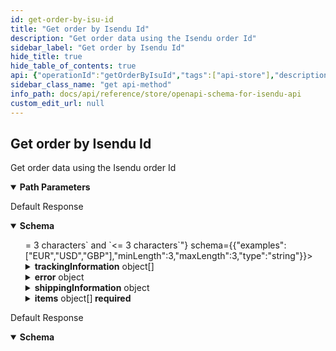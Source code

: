 ```yaml
---
id: get-order-by-isu-id
title: "Get order by Isendu Id"
description: "Get order data using the Isendu order Id"
sidebar_label: "Get order by Isendu Id"
hide_title: true
hide_table_of_contents: true
api: {"operationId":"getOrderByIsuId","tags":["api-store"],"description":"Get order data using the Isendu order Id","parameters":[{"schema":{"type":"string"},"in":"path","name":"uuid","required":true}],"security":[{"oaAuth":["orders:read"]}],"responses":{"200":{"description":"Default Response","content":{"application/json":{"schema":{"additionalProperties":false,"type":"object","properties":{"uuid":{"format":"regex","pattern":"/^o-[0-9a-f]{8}-(?:[0-9a-f]{4}-){3}[0-9a-f]{12}$/i","type":"string","examples":["o-55f5f424-715d-4818-a1d7-deaae095f136"]},"updated":{"format":"date-time","type":"string"},"created":{"format":"date-time","type":"string"},"status":{"enum":["pending","partially_fulfilled","fulfilled","error","refunded","exception","cancelled","generating_labels","externally_handled","in_transit","delivered"]},"storeOrderId":{"type":"string"},"storeInternalOrderId":{"type":"string"},"storeCreationDate":{"format":"date-time","type":"string"},"total":{"type":"number"},"subtotal":{"type":"number"},"shippingTotal":{"type":"number"},"currency":{"examples":["EUR","USD","GBP"],"minLength":3,"maxLength":3,"type":"string"},"shippingMethod":{"type":"string"},"paymentMethod":{"type":"string"},"itemsCount":{"type":"number"},"firstItemImageUrl":{"type":"string"},"trackingInformation":{"type":"array","items":{"additionalProperties":false,"type":"object","properties":{"number":{"type":"string"},"url":{"type":"string"},"status":{"enum":["P","T","D","E","F","R","U"]}},"required":["number"]}},"customerNote":{"type":"string"},"error":{"type":"object","properties":{"message":{},"code":{"type":"string"},"i18nCode":{"type":"string"},"date":{"format":"date-time","type":"string"}}},"shippingInformation":{"additionalProperties":false,"type":"object","properties":{"parcels":{"type":"array","items":{"additionalProperties":false,"type":"object","properties":{"uuid":{"type":"string"},"name":{"type":"string"},"parcelId":{"type":"string"},"monetaryValue":{"type":"number"},"currency":{"examples":["EUR","USD","GBP"],"minLength":3,"maxLength":3,"type":"string"},"referenceNumber":{"type":"string"},"description":{"type":"string"},"width":{"type":"number"},"height":{"type":"number"},"length":{"type":"number"},"weight":{"type":"number"},"packagingWeight":{"type":"number"},"weightUnit":{"enum":["g","kg","oz","lb"]},"lengthUnit":{"enum":["cm","in"]},"isWeightDynamic":{"type":"boolean"}},"required":["width","height","length","weight","weightUnit","lengthUnit"]}},"shipmentDetails":{"type":"object","properties":{"carrierNotes":{"type":"string"},"goodsMonetaryValue":{"type":"number"},"goodsCurrency":{"examples":["EUR","USD","GBP"],"minLength":3,"maxLength":3,"type":"string"},"shipmentReferences":{"type":"array","items":{"type":"string"}}}},"additionalServices":{"additionalProperties":false,"type":"object","properties":{"insurance":{"type":"object","properties":{"monetaryValue":{"type":"number"},"currency":{"examples":["EUR","USD","GBP"],"minLength":3,"maxLength":3,"type":"string"}},"required":["monetaryValue","currency"]},"cod":{"type":"object","properties":{"monetaryValue":{"type":"number"},"currency":{"examples":["EUR","USD","GBP"],"minLength":3,"maxLength":3,"type":"string"}},"required":["monetaryValue","currency"]},"saturdayDelivery":{"type":"boolean"},"signature":{"type":"boolean"},"adultSignature":{"type":"boolean"}}},"selectedCarrierId":{"type":"number"},"serviceCode":{"type":"string"},"addressTo":{"type":"object","properties":{"name":{"type":"string"},"companyName":{"type":"string"},"street":{"type":"string"},"street2":{"type":"string"},"city":{"type":"string"},"state":{"default":"","type":"string"},"countryIsoCode":{"maxLength":2,"type":"string"},"zipCode":{"type":"string"},"phoneNumber":{"type":"string"},"email":{"format":"email","type":"string"}},"required":["name","street","city","state","countryIsoCode","zipCode"]},"addressFrom":{"type":"object","properties":{"name":{"type":"string"},"companyName":{"type":"string"},"street":{"type":"string"},"street2":{"type":"string"},"city":{"type":"string"},"state":{"default":"","type":"string"},"countryIsoCode":{"maxLength":2,"type":"string"},"zipCode":{"type":"string"},"phoneNumber":{"type":"string"},"email":{"format":"email","type":"string"}},"required":["name","street","city","state","countryIsoCode","zipCode"]},"addressDelivery":{"type":"object","properties":{"name":{"type":"string"},"companyName":{"type":"string"},"street":{"type":"string"},"street2":{"type":"string"},"city":{"type":"string"},"state":{"default":"","type":"string"},"countryIsoCode":{"maxLength":2,"type":"string"},"zipCode":{"type":"string"},"phoneNumber":{"type":"string"},"email":{"format":"email","type":"string"}},"required":["name","city","state","countryIsoCode","zipCode"]},"pudoId":{"type":"string"}}},"deliveryDayEstimate":{"format":"date-time","type":"string"},"items":{"type":"array","items":{"type":"object","properties":{"uuid":{"format":"regex","pattern":"^i-[0-9a-f]{8}-(?:[0-9a-f]{4}-){3}[0-9a-f]{12}$","type":"string","examples":["i-e601fbc7-d527-4eb0-a9cb-81c0678ef73e"]},"quantity":{"type":"number"},"name":{"type":"string"},"weight":{"type":"number"},"imageUrl":{"type":"string"},"weightUnit":{"type":"string"},"price":{"type":"number"},"productId":{"type":"string"},"sku":{"type":"string"},"asin":{"minLength":1,"type":"string"}},"required":["uuid","quantity","name"]}}},"required":["uuid","updated","created","storeCreationDate","total","currency","items"]}}}},"429":{"description":"Default Response","content":{"application/json":{"schema":{"type":"object","properties":{"error":{"type":"string"}}}}}}},"method":"get","path":"/api-store/v1/orders/isu/{uuid}","servers":[{"url":"https://api.isnd.io"}],"securitySchemes":{"oaAuth":{"type":"oauth2","flows":{"clientCredentials":{"tokenUrl":"/api-store/oauth/token","scopes":{"order:write":"Create/delete/update order","order:read":"Read order","shipment:write":"Create/delete shipment","shipment:read":"Read shipment","tracking:read":"Get tracking","carriers:read":"Get carriers","parcels:read":"Get parcels"}}}},"bearerS2SAuth":{"type":"http","scheme":"bearer","bearerFormat":"JWT"},"apiKey":{"type":"apiKey","name":"x-api-key","in":"header"}},"info":{"title":"OpenApi Schema for isendu API","description":"isendu API available for all customers","version":"1.0.0"},"postman":{"name":"Get order by Isendu Id","description":{"content":"Get order data using the Isendu order Id","type":"text/plain"},"url":{"path":["api-store","v1","orders","isu",":uuid"],"host":["{{baseUrl}}"],"query":[],"variable":[{"disabled":false,"description":{"content":"(Required) ","type":"text/plain"},"type":"any","value":"","key":"uuid"}]},"header":[{"key":"Accept","value":"application/json"}],"method":"GET","auth":{"type":"oauth2","oauth2":[]}}}
sidebar_class_name: "get api-method"
info_path: docs/api/reference/store/openapi-schema-for-isendu-api
custom_edit_url: null
---
```



## Get order by Isendu Id



Get order data using the Isendu order Id

<details style={{"marginBottom":"1rem"}} data-collapsed={false} open={true}><summary style={{}}><strong>Path Parameters</strong></summary><div><ul><ParamsItem className={"paramsItem"} param={{"schema":{"type":"string"},"in":"path","name":"uuid","required":true}}></ParamsItem></ul></div></details><div><ApiTabs><TabItem label={"200"} value={"200"}><div>

Default Response

</div><div><MimeTabs schemaType={"response"}><TabItem label={"application/json"} value={"application/json"}><SchemaTabs><TabItem label={"Schema"} value={"Schema"}><details style={{}} data-collapsed={false} open={true}><summary style={{"textAlign":"left"}}><strong>Schema</strong></summary><div style={{"textAlign":"left","marginLeft":"1rem"}}></div><ul style={{"marginLeft":"1rem"}}><SchemaItem collapsible={false} name={"uuid"} required={true} schemaName={"regex"} qualifierMessage={"**Possible values:** Value must match regular expression `/^o-[0-9a-f]{8}-(?:[0-9a-f]{4}-){3}[0-9a-f]{12}$/i`"} schema={{"format":"regex","pattern":"/^o-[0-9a-f]{8}-(?:[0-9a-f]{4}-){3}[0-9a-f]{12}$/i","type":"string","examples":["o-55f5f424-715d-4818-a1d7-deaae095f136"]}}></SchemaItem><SchemaItem collapsible={false} name={"updated"} required={true} schemaName={"date-time"} qualifierMessage={undefined} schema={{"format":"date-time","type":"string"}}></SchemaItem><SchemaItem collapsible={false} name={"created"} required={true} schemaName={"date-time"} qualifierMessage={undefined} schema={{"format":"date-time","type":"string"}}></SchemaItem><SchemaItem collapsible={false} name={"status"} required={false} schemaName={""} qualifierMessage={"**Possible values:** [`pending`, `partially_fulfilled`, `fulfilled`, `error`, `refunded`, `exception`, `cancelled`, `generating_labels`, `externally_handled`, `in_transit`, `delivered`]"} schema={{"enum":["pending","partially_fulfilled","fulfilled","error","refunded","exception","cancelled","generating_labels","externally_handled","in_transit","delivered"]}}></SchemaItem><SchemaItem collapsible={false} name={"storeOrderId"} required={false} schemaName={"string"} qualifierMessage={undefined} schema={{"type":"string"}}></SchemaItem><SchemaItem collapsible={false} name={"storeInternalOrderId"} required={false} schemaName={"string"} qualifierMessage={undefined} schema={{"type":"string"}}></SchemaItem><SchemaItem collapsible={false} name={"storeCreationDate"} required={true} schemaName={"date-time"} qualifierMessage={undefined} schema={{"format":"date-time","type":"string"}}></SchemaItem><SchemaItem collapsible={false} name={"total"} required={true} schemaName={"number"} qualifierMessage={undefined} schema={{"type":"number"}}></SchemaItem><SchemaItem collapsible={false} name={"subtotal"} required={false} schemaName={"number"} qualifierMessage={undefined} schema={{"type":"number"}}></SchemaItem><SchemaItem collapsible={false} name={"shippingTotal"} required={false} schemaName={"number"} qualifierMessage={undefined} schema={{"type":"number"}}></SchemaItem><SchemaItem collapsible={false} name={"currency"} required={true} schemaName={"string"} qualifierMessage={"**Possible values:** `>= 3 characters` and `<= 3 characters`"} schema={{"examples":["EUR","USD","GBP"],"minLength":3,"maxLength":3,"type":"string"}}></SchemaItem><SchemaItem collapsible={false} name={"shippingMethod"} required={false} schemaName={"string"} qualifierMessage={undefined} schema={{"type":"string"}}></SchemaItem><SchemaItem collapsible={false} name={"paymentMethod"} required={false} schemaName={"string"} qualifierMessage={undefined} schema={{"type":"string"}}></SchemaItem><SchemaItem collapsible={false} name={"itemsCount"} required={false} schemaName={"number"} qualifierMessage={undefined} schema={{"type":"number"}}></SchemaItem><SchemaItem collapsible={false} name={"firstItemImageUrl"} required={false} schemaName={"string"} qualifierMessage={undefined} schema={{"type":"string"}}></SchemaItem><SchemaItem collapsible={true} className={"schemaItem"}><details style={{}}><summary style={{}}><strong>trackingInformation</strong><span style={{"opacity":"0.6"}}> object[]</span></summary><div style={{"marginLeft":"1rem"}}><li><div style={{"fontSize":"var(--ifm-code-font-size)","opacity":"0.6","marginLeft":"-.5rem","paddingBottom":".5rem"}}>Array [</div></li><SchemaItem collapsible={false} name={"number"} required={true} schemaName={"string"} qualifierMessage={undefined} schema={{"type":"string"}}></SchemaItem><SchemaItem collapsible={false} name={"url"} required={false} schemaName={"string"} qualifierMessage={undefined} schema={{"type":"string"}}></SchemaItem><SchemaItem collapsible={false} name={"status"} required={false} schemaName={""} qualifierMessage={"**Possible values:** [`P`, `T`, `D`, `E`, `F`, `R`, `U`]"} schema={{"enum":["P","T","D","E","F","R","U"]}}></SchemaItem><li><div style={{"fontSize":"var(--ifm-code-font-size)","opacity":"0.6","marginLeft":"-.5rem"}}>]</div></li></div></details></SchemaItem><SchemaItem collapsible={false} name={"customerNote"} required={false} schemaName={"string"} qualifierMessage={undefined} schema={{"type":"string"}}></SchemaItem><SchemaItem collapsible={true} className={"schemaItem"}><details style={{}}><summary style={{}}><strong>error</strong><span style={{"opacity":"0.6"}}> object</span></summary><div style={{"marginLeft":"1rem"}}><SchemaItem collapsible={false} name={"message"} required={false} schemaName={""} qualifierMessage={undefined} schema={{}}></SchemaItem><SchemaItem collapsible={false} name={"code"} required={false} schemaName={"string"} qualifierMessage={undefined} schema={{"type":"string"}}></SchemaItem><SchemaItem collapsible={false} name={"i18nCode"} required={false} schemaName={"string"} qualifierMessage={undefined} schema={{"type":"string"}}></SchemaItem><SchemaItem collapsible={false} name={"date"} required={false} schemaName={"date-time"} qualifierMessage={undefined} schema={{"format":"date-time","type":"string"}}></SchemaItem></div></details></SchemaItem><SchemaItem collapsible={true} className={"schemaItem"}><details style={{}}><summary style={{}}><strong>shippingInformation</strong><span style={{"opacity":"0.6"}}> object</span></summary><div style={{"marginLeft":"1rem"}}><SchemaItem collapsible={true} className={"schemaItem"}><details style={{}}><summary style={{}}><strong>parcels</strong><span style={{"opacity":"0.6"}}> object[]</span></summary><div style={{"marginLeft":"1rem"}}><li><div style={{"fontSize":"var(--ifm-code-font-size)","opacity":"0.6","marginLeft":"-.5rem","paddingBottom":".5rem"}}>Array [</div></li><SchemaItem collapsible={false} name={"uuid"} required={false} schemaName={"string"} qualifierMessage={undefined} schema={{"type":"string"}}></SchemaItem><SchemaItem collapsible={false} name={"name"} required={false} schemaName={"string"} qualifierMessage={undefined} schema={{"type":"string"}}></SchemaItem><SchemaItem collapsible={false} name={"parcelId"} required={false} schemaName={"string"} qualifierMessage={undefined} schema={{"type":"string"}}></SchemaItem><SchemaItem collapsible={false} name={"monetaryValue"} required={false} schemaName={"number"} qualifierMessage={undefined} schema={{"type":"number"}}></SchemaItem><SchemaItem collapsible={false} name={"currency"} required={false} schemaName={"string"} qualifierMessage={"**Possible values:** `>= 3 characters` and `<= 3 characters`"} schema={{"examples":["EUR","USD","GBP"],"minLength":3,"maxLength":3,"type":"string"}}></SchemaItem><SchemaItem collapsible={false} name={"referenceNumber"} required={false} schemaName={"string"} qualifierMessage={undefined} schema={{"type":"string"}}></SchemaItem><SchemaItem collapsible={false} name={"description"} required={false} schemaName={"string"} qualifierMessage={undefined} schema={{"type":"string"}}></SchemaItem><SchemaItem collapsible={false} name={"width"} required={true} schemaName={"number"} qualifierMessage={undefined} schema={{"type":"number"}}></SchemaItem><SchemaItem collapsible={false} name={"height"} required={true} schemaName={"number"} qualifierMessage={undefined} schema={{"type":"number"}}></SchemaItem><SchemaItem collapsible={false} name={"length"} required={true} schemaName={"number"} qualifierMessage={undefined} schema={{"type":"number"}}></SchemaItem><SchemaItem collapsible={false} name={"weight"} required={true} schemaName={"number"} qualifierMessage={undefined} schema={{"type":"number"}}></SchemaItem><SchemaItem collapsible={false} name={"packagingWeight"} required={false} schemaName={"number"} qualifierMessage={undefined} schema={{"type":"number"}}></SchemaItem><SchemaItem collapsible={false} name={"weightUnit"} required={true} schemaName={""} qualifierMessage={"**Possible values:** [`g`, `kg`, `oz`, `lb`]"} schema={{"enum":["g","kg","oz","lb"]}}></SchemaItem><SchemaItem collapsible={false} name={"lengthUnit"} required={true} schemaName={""} qualifierMessage={"**Possible values:** [`cm`, `in`]"} schema={{"enum":["cm","in"]}}></SchemaItem><SchemaItem collapsible={false} name={"isWeightDynamic"} required={false} schemaName={"boolean"} qualifierMessage={undefined} schema={{"type":"boolean"}}></SchemaItem><li><div style={{"fontSize":"var(--ifm-code-font-size)","opacity":"0.6","marginLeft":"-.5rem"}}>]</div></li></div></details></SchemaItem><SchemaItem collapsible={true} className={"schemaItem"}><details style={{}}><summary style={{}}><strong>shipmentDetails</strong><span style={{"opacity":"0.6"}}> object</span></summary><div style={{"marginLeft":"1rem"}}><SchemaItem collapsible={false} name={"carrierNotes"} required={false} schemaName={"string"} qualifierMessage={undefined} schema={{"type":"string"}}></SchemaItem><SchemaItem collapsible={false} name={"goodsMonetaryValue"} required={false} schemaName={"number"} qualifierMessage={undefined} schema={{"type":"number"}}></SchemaItem><SchemaItem collapsible={false} name={"goodsCurrency"} required={false} schemaName={"string"} qualifierMessage={"**Possible values:** `>= 3 characters` and `<= 3 characters`"} schema={{"examples":["EUR","USD","GBP"],"minLength":3,"maxLength":3,"type":"string"}}></SchemaItem><SchemaItem collapsible={false} name={"shipmentReferences"} required={false} schemaName={"string[]"} qualifierMessage={undefined} schema={{"type":"array","items":{"type":"string"}}}></SchemaItem></div></details></SchemaItem><SchemaItem collapsible={true} className={"schemaItem"}><details style={{}}><summary style={{}}><strong>additionalServices</strong><span style={{"opacity":"0.6"}}> object</span></summary><div style={{"marginLeft":"1rem"}}><SchemaItem collapsible={true} className={"schemaItem"}><details style={{}}><summary style={{}}><strong>insurance</strong><span style={{"opacity":"0.6"}}> object</span></summary><div style={{"marginLeft":"1rem"}}><SchemaItem collapsible={false} name={"monetaryValue"} required={true} schemaName={"number"} qualifierMessage={undefined} schema={{"type":"number"}}></SchemaItem><SchemaItem collapsible={false} name={"currency"} required={true} schemaName={"string"} qualifierMessage={"**Possible values:** `>= 3 characters` and `<= 3 characters`"} schema={{"examples":["EUR","USD","GBP"],"minLength":3,"maxLength":3,"type":"string"}}></SchemaItem></div></details></SchemaItem><SchemaItem collapsible={true} className={"schemaItem"}><details style={{}}><summary style={{}}><strong>cod</strong><span style={{"opacity":"0.6"}}> object</span></summary><div style={{"marginLeft":"1rem"}}><SchemaItem collapsible={false} name={"monetaryValue"} required={true} schemaName={"number"} qualifierMessage={undefined} schema={{"type":"number"}}></SchemaItem><SchemaItem collapsible={false} name={"currency"} required={true} schemaName={"string"} qualifierMessage={"**Possible values:** `>= 3 characters` and `<= 3 characters`"} schema={{"examples":["EUR","USD","GBP"],"minLength":3,"maxLength":3,"type":"string"}}></SchemaItem></div></details></SchemaItem><SchemaItem collapsible={false} name={"saturdayDelivery"} required={false} schemaName={"boolean"} qualifierMessage={undefined} schema={{"type":"boolean"}}></SchemaItem><SchemaItem collapsible={false} name={"signature"} required={false} schemaName={"boolean"} qualifierMessage={undefined} schema={{"type":"boolean"}}></SchemaItem><SchemaItem collapsible={false} name={"adultSignature"} required={false} schemaName={"boolean"} qualifierMessage={undefined} schema={{"type":"boolean"}}></SchemaItem></div></details></SchemaItem><SchemaItem collapsible={false} name={"selectedCarrierId"} required={false} schemaName={"number"} qualifierMessage={undefined} schema={{"type":"number"}}></SchemaItem><SchemaItem collapsible={false} name={"serviceCode"} required={false} schemaName={"string"} qualifierMessage={undefined} schema={{"type":"string"}}></SchemaItem><SchemaItem collapsible={true} className={"schemaItem"}><details style={{}}><summary style={{}}><strong>addressTo</strong><span style={{"opacity":"0.6"}}> object</span></summary><div style={{"marginLeft":"1rem"}}><SchemaItem collapsible={false} name={"name"} required={true} schemaName={"string"} qualifierMessage={undefined} schema={{"type":"string"}}></SchemaItem><SchemaItem collapsible={false} name={"companyName"} required={false} schemaName={"string"} qualifierMessage={undefined} schema={{"type":"string"}}></SchemaItem><SchemaItem collapsible={false} name={"street"} required={true} schemaName={"string"} qualifierMessage={undefined} schema={{"type":"string"}}></SchemaItem><SchemaItem collapsible={false} name={"street2"} required={false} schemaName={"string"} qualifierMessage={undefined} schema={{"type":"string"}}></SchemaItem><SchemaItem collapsible={false} name={"city"} required={true} schemaName={"string"} qualifierMessage={undefined} schema={{"type":"string"}}></SchemaItem><SchemaItem collapsible={false} name={"state"} required={true} schemaName={"string"} qualifierMessage={undefined} schema={{"default":"","type":"string"}}></SchemaItem><SchemaItem collapsible={false} name={"countryIsoCode"} required={true} schemaName={"string"} qualifierMessage={"**Possible values:** `<= 2 characters`"} schema={{"maxLength":2,"type":"string"}}></SchemaItem><SchemaItem collapsible={false} name={"zipCode"} required={true} schemaName={"string"} qualifierMessage={undefined} schema={{"type":"string"}}></SchemaItem><SchemaItem collapsible={false} name={"phoneNumber"} required={false} schemaName={"string"} qualifierMessage={undefined} schema={{"type":"string"}}></SchemaItem><SchemaItem collapsible={false} name={"email"} required={false} schemaName={"email"} qualifierMessage={undefined} schema={{"format":"email","type":"string"}}></SchemaItem></div></details></SchemaItem><SchemaItem collapsible={true} className={"schemaItem"}><details style={{}}><summary style={{}}><strong>addressFrom</strong><span style={{"opacity":"0.6"}}> object</span></summary><div style={{"marginLeft":"1rem"}}><SchemaItem collapsible={false} name={"name"} required={true} schemaName={"string"} qualifierMessage={undefined} schema={{"type":"string"}}></SchemaItem><SchemaItem collapsible={false} name={"companyName"} required={false} schemaName={"string"} qualifierMessage={undefined} schema={{"type":"string"}}></SchemaItem><SchemaItem collapsible={false} name={"street"} required={true} schemaName={"string"} qualifierMessage={undefined} schema={{"type":"string"}}></SchemaItem><SchemaItem collapsible={false} name={"street2"} required={false} schemaName={"string"} qualifierMessage={undefined} schema={{"type":"string"}}></SchemaItem><SchemaItem collapsible={false} name={"city"} required={true} schemaName={"string"} qualifierMessage={undefined} schema={{"type":"string"}}></SchemaItem><SchemaItem collapsible={false} name={"state"} required={true} schemaName={"string"} qualifierMessage={undefined} schema={{"default":"","type":"string"}}></SchemaItem><SchemaItem collapsible={false} name={"countryIsoCode"} required={true} schemaName={"string"} qualifierMessage={"**Possible values:** `<= 2 characters`"} schema={{"maxLength":2,"type":"string"}}></SchemaItem><SchemaItem collapsible={false} name={"zipCode"} required={true} schemaName={"string"} qualifierMessage={undefined} schema={{"type":"string"}}></SchemaItem><SchemaItem collapsible={false} name={"phoneNumber"} required={false} schemaName={"string"} qualifierMessage={undefined} schema={{"type":"string"}}></SchemaItem><SchemaItem collapsible={false} name={"email"} required={false} schemaName={"email"} qualifierMessage={undefined} schema={{"format":"email","type":"string"}}></SchemaItem></div></details></SchemaItem><SchemaItem collapsible={true} className={"schemaItem"}><details style={{}}><summary style={{}}><strong>addressDelivery</strong><span style={{"opacity":"0.6"}}> object</span></summary><div style={{"marginLeft":"1rem"}}><SchemaItem collapsible={false} name={"name"} required={true} schemaName={"string"} qualifierMessage={undefined} schema={{"type":"string"}}></SchemaItem><SchemaItem collapsible={false} name={"companyName"} required={false} schemaName={"string"} qualifierMessage={undefined} schema={{"type":"string"}}></SchemaItem><SchemaItem collapsible={false} name={"street"} required={false} schemaName={"string"} qualifierMessage={undefined} schema={{"type":"string"}}></SchemaItem><SchemaItem collapsible={false} name={"street2"} required={false} schemaName={"string"} qualifierMessage={undefined} schema={{"type":"string"}}></SchemaItem><SchemaItem collapsible={false} name={"city"} required={true} schemaName={"string"} qualifierMessage={undefined} schema={{"type":"string"}}></SchemaItem><SchemaItem collapsible={false} name={"state"} required={true} schemaName={"string"} qualifierMessage={undefined} schema={{"default":"","type":"string"}}></SchemaItem><SchemaItem collapsible={false} name={"countryIsoCode"} required={true} schemaName={"string"} qualifierMessage={"**Possible values:** `<= 2 characters`"} schema={{"maxLength":2,"type":"string"}}></SchemaItem><SchemaItem collapsible={false} name={"zipCode"} required={true} schemaName={"string"} qualifierMessage={undefined} schema={{"type":"string"}}></SchemaItem><SchemaItem collapsible={false} name={"phoneNumber"} required={false} schemaName={"string"} qualifierMessage={undefined} schema={{"type":"string"}}></SchemaItem><SchemaItem collapsible={false} name={"email"} required={false} schemaName={"email"} qualifierMessage={undefined} schema={{"format":"email","type":"string"}}></SchemaItem></div></details></SchemaItem><SchemaItem collapsible={false} name={"pudoId"} required={false} schemaName={"string"} qualifierMessage={undefined} schema={{"type":"string"}}></SchemaItem></div></details></SchemaItem><SchemaItem collapsible={false} name={"deliveryDayEstimate"} required={false} schemaName={"date-time"} qualifierMessage={undefined} schema={{"format":"date-time","type":"string"}}></SchemaItem><SchemaItem collapsible={true} className={"schemaItem"}><details style={{}}><summary style={{}}><strong>items</strong><span style={{"opacity":"0.6"}}> object[]</span><strong style={{"fontSize":"var(--ifm-code-font-size)","color":"var(--openapi-required)"}}> required</strong></summary><div style={{"marginLeft":"1rem"}}><li><div style={{"fontSize":"var(--ifm-code-font-size)","opacity":"0.6","marginLeft":"-.5rem","paddingBottom":".5rem"}}>Array [</div></li><SchemaItem collapsible={false} name={"uuid"} required={true} schemaName={"regex"} qualifierMessage={"**Possible values:** Value must match regular expression `^i-[0-9a-f]{8}-(?:[0-9a-f]{4}-){3}[0-9a-f]{12}$`"} schema={{"format":"regex","pattern":"^i-[0-9a-f]{8}-(?:[0-9a-f]{4}-){3}[0-9a-f]{12}$","type":"string","examples":["i-e601fbc7-d527-4eb0-a9cb-81c0678ef73e"]}}></SchemaItem><SchemaItem collapsible={false} name={"quantity"} required={true} schemaName={"number"} qualifierMessage={undefined} schema={{"type":"number"}}></SchemaItem><SchemaItem collapsible={false} name={"name"} required={true} schemaName={"string"} qualifierMessage={undefined} schema={{"type":"string"}}></SchemaItem><SchemaItem collapsible={false} name={"weight"} required={false} schemaName={"number"} qualifierMessage={undefined} schema={{"type":"number"}}></SchemaItem><SchemaItem collapsible={false} name={"imageUrl"} required={false} schemaName={"string"} qualifierMessage={undefined} schema={{"type":"string"}}></SchemaItem><SchemaItem collapsible={false} name={"weightUnit"} required={false} schemaName={"string"} qualifierMessage={undefined} schema={{"type":"string"}}></SchemaItem><SchemaItem collapsible={false} name={"price"} required={false} schemaName={"number"} qualifierMessage={undefined} schema={{"type":"number"}}></SchemaItem><SchemaItem collapsible={false} name={"productId"} required={false} schemaName={"string"} qualifierMessage={undefined} schema={{"type":"string"}}></SchemaItem><SchemaItem collapsible={false} name={"sku"} required={false} schemaName={"string"} qualifierMessage={undefined} schema={{"type":"string"}}></SchemaItem><SchemaItem collapsible={false} name={"asin"} required={false} schemaName={"string"} qualifierMessage={"**Possible values:** `non-empty`"} schema={{"minLength":1,"type":"string"}}></SchemaItem><li><div style={{"fontSize":"var(--ifm-code-font-size)","opacity":"0.6","marginLeft":"-.5rem"}}>]</div></li></div></details></SchemaItem></ul></details></TabItem><TabItem label={"Example (from schema)"} value={"Example (from schema)"}><ResponseSamples responseExample={"{\n  \"uuid\": \"string\",\n  \"updated\": \"2023-03-23T10:25:25.184Z\",\n  \"created\": \"2023-03-23T10:25:25.184Z\",\n  \"storeOrderId\": \"string\",\n  \"storeInternalOrderId\": \"string\",\n  \"storeCreationDate\": \"2023-03-23T10:25:25.184Z\",\n  \"total\": 0,\n  \"subtotal\": 0,\n  \"shippingTotal\": 0,\n  \"currency\": \"string\",\n  \"shippingMethod\": \"string\",\n  \"paymentMethod\": \"string\",\n  \"itemsCount\": 0,\n  \"firstItemImageUrl\": \"string\",\n  \"trackingInformation\": [\n    {\n      \"number\": \"string\",\n      \"url\": \"string\"\n    }\n  ],\n  \"customerNote\": \"string\",\n  \"error\": {\n    \"message\": {},\n    \"code\": \"string\",\n    \"i18nCode\": \"string\",\n    \"date\": \"2023-03-23T10:25:25.184Z\"\n  },\n  \"shippingInformation\": {\n    \"parcels\": [\n      {\n        \"uuid\": \"string\",\n        \"name\": \"string\",\n        \"parcelId\": \"string\",\n        \"monetaryValue\": 0,\n        \"currency\": \"string\",\n        \"referenceNumber\": \"string\",\n        \"description\": \"string\",\n        \"width\": 0,\n        \"height\": 0,\n        \"length\": 0,\n        \"weight\": 0,\n        \"packagingWeight\": 0,\n        \"isWeightDynamic\": true\n      }\n    ],\n    \"shipmentDetails\": {\n      \"carrierNotes\": \"string\",\n      \"goodsMonetaryValue\": 0,\n      \"goodsCurrency\": \"string\",\n      \"shipmentReferences\": [\n        \"string\"\n      ]\n    },\n    \"additionalServices\": {\n      \"insurance\": {\n        \"monetaryValue\": 0,\n        \"currency\": \"string\"\n      },\n      \"cod\": {\n        \"monetaryValue\": 0,\n        \"currency\": \"string\"\n      },\n      \"saturdayDelivery\": true,\n      \"signature\": true,\n      \"adultSignature\": true\n    },\n    \"selectedCarrierId\": 0,\n    \"serviceCode\": \"string\",\n    \"addressTo\": {\n      \"name\": \"string\",\n      \"companyName\": \"string\",\n      \"street\": \"string\",\n      \"street2\": \"string\",\n      \"city\": \"string\",\n      \"state\": \"string\",\n      \"countryIsoCode\": \"string\",\n      \"zipCode\": \"string\",\n      \"phoneNumber\": \"string\",\n      \"email\": \"user@example.com\"\n    },\n    \"addressFrom\": {\n      \"name\": \"string\",\n      \"companyName\": \"string\",\n      \"street\": \"string\",\n      \"street2\": \"string\",\n      \"city\": \"string\",\n      \"state\": \"string\",\n      \"countryIsoCode\": \"string\",\n      \"zipCode\": \"string\",\n      \"phoneNumber\": \"string\",\n      \"email\": \"user@example.com\"\n    },\n    \"addressDelivery\": {\n      \"name\": \"string\",\n      \"companyName\": \"string\",\n      \"street\": \"string\",\n      \"street2\": \"string\",\n      \"city\": \"string\",\n      \"state\": \"string\",\n      \"countryIsoCode\": \"string\",\n      \"zipCode\": \"string\",\n      \"phoneNumber\": \"string\",\n      \"email\": \"user@example.com\"\n    },\n    \"pudoId\": \"string\"\n  },\n  \"deliveryDayEstimate\": \"2023-03-23T10:25:25.185Z\",\n  \"items\": [\n    {\n      \"uuid\": \"string\",\n      \"quantity\": 0,\n      \"name\": \"string\",\n      \"weight\": 0,\n      \"imageUrl\": \"string\",\n      \"weightUnit\": \"string\",\n      \"price\": 0,\n      \"productId\": \"string\",\n      \"sku\": \"string\",\n      \"asin\": \"string\"\n    }\n  ]\n}"} language={"json"}></ResponseSamples></TabItem></SchemaTabs></TabItem></MimeTabs></div></TabItem><TabItem label={"429"} value={"429"}><div>

Default Response

</div><div><MimeTabs schemaType={"response"}><TabItem label={"application/json"} value={"application/json"}><SchemaTabs><TabItem label={"Schema"} value={"Schema"}><details style={{}} data-collapsed={false} open={true}><summary style={{"textAlign":"left"}}><strong>Schema</strong></summary><div style={{"textAlign":"left","marginLeft":"1rem"}}></div><ul style={{"marginLeft":"1rem"}}><SchemaItem collapsible={false} name={"error"} required={false} schemaName={"string"} qualifierMessage={undefined} schema={{"type":"string"}}></SchemaItem></ul></details></TabItem><TabItem label={"Example (from schema)"} value={"Example (from schema)"}><ResponseSamples responseExample={"{\n  \"error\": \"string\"\n}"} language={"json"}></ResponseSamples></TabItem></SchemaTabs></TabItem></MimeTabs></div></TabItem></ApiTabs></div>
      
